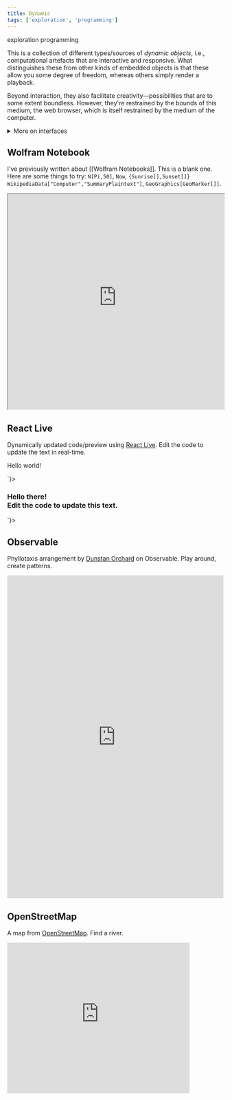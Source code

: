 ```yaml
---
title: Dynamic
tags: ['exploration', 'programming']
---
```


<NoteTag color="beige">exploration</NoteTag>
<NoteTag color="beige">programming</NoteTag>


This is a collection of different types/sources of *dynamic objects*, i.e., computational artefacts that are interactive and responsive. What distinguishes these from other kinds of embedded objects is that these allow you some degree of freedom, whereas others simply render a playback.

Beyond interaction, they also facilitate creativity—possibilities that are to some extent boundless. However, they're restrained by the bounds of this medium, the web browser, which is itself restrained by the medium of the computer.

<details>
  <summary>More on interfaces</summary>
  <hr/>
  <p>
    Think, for instance, about how typing and clicking as the dominant modes of input limit how we interact with computers. That is, personal computers. Or, how sound is rarely used on websites, except for music and videos. There're some good reasons for why this is the case: speed, focus, ergonomics, and so on. But there're downsides too, and some relate to those same reasons. Perhaps we could think and act faster if we can navigate interfaces in multiple ways, not just with our fingers. We may focus better and use computers with greater comfort if everything's not squashed into a screen.
    <br/><br/>
    These ideas aren't new and have been mulled over by many people, and for a very long time too. The PC has come a long way and it continues to improve. Not only is it getting faster, but it's also becoming more accessible and allowing us to be more creative. We can be far more creative with PCs. To attain this would require rethinking how we use and interact with them.
  </p>
  <blockquote class='font-serif text-base text-justify leading-relaxed align-middle'>
    Interface matters to me more than anything else, and it always has. I just never realized that. I've spent a lot of time over the years desperately trying to think of a "thing" to change the world. I now know why the search was fruitless — things don't change the world. People change the world by using things. The focus must be on the "using", not the "thing". Now that I'm looking through the right end of the binoculars, I can see a lot more clearly, and some projects and possibilities interest me deeply.
  </blockquote>
  <p class='font-serif text-right pr-4 -mt-4'>— <a href="http://worrydream.com/quotes/?search=bret&author=Bret%20Victor" target="	_blank">Bret Victor</a> (2004)</p>
</details>

## Wolfram Notebook

I've previously written about [[Wolfram Notebooks]]. This is a blank one. Here are some things to try: `N[Pi,50]`, `Now`, `{Sunrise[],Sunset[]}` `WikipediaData["Computer","SummaryPlaintext"]`, `GeoGraphics[GeoMarker[]]`.

<iframe class='rounded-md bg-gray-50 border border-gray-200 hover:border-gray-200 dark:border-black dark:hover:border-black' src="https://sandbox.open.wolframcloud.com/app/view/newNotebook?_view=frameless" width="100%" height="500px"></iframe>

## React Live

Dynamically updated code/preview using [React Live](https://github.com/FormidableLabs/react-live). Edit the code to update the text in real-time.

<div>
  <LiveProvider code={`<p class='p-2 bg-gray-100'>Hello world!</p>`}>
    <LiveEditor theme={theme} class="text-md font-bold rounded bg-gray-50 dark:bg-opacity-50 dark:bg-gray-950"/>
    <LivePreview class="pt-2 text-md overflow-x"/>
    <LiveError class="m-2 rounded overflow text-xs text-red-500 bg-gray-100 dark:bg-opacity-50 dark:bg-gray-950"/>
  </LiveProvider>
</div>

<div>
  <LiveProvider code={
    `<div style={{ background: "LightGoldenRodYellow" }}>
      <h3 class='p-12 font-serif text-2xl' style={{ color: "DarkOliveGreen", textAlign: "center" }}>
        Hello there! <br/>
        Edit the code to update this text.
      </h3>
    </div>`}>
    <LiveEditor theme={theme} class="text-md font-bold rounded bg-gray-50 dark:bg-opacity-50 dark:bg-gray-950"/>
    <LivePreview class="pt-2 text-md overflow-x"/>
    <LiveError class="m-2 rounded overflow text-xs text-red-500 bg-gray-100 dark:bg-opacity-50 dark:bg-gray-950"/>
  </LiveProvider>
</div>

## Observable

Phyllotaxis arrangement by [Dunstan Orchard](https://observablehq.com/@observablehq/phyllotaxis-arrangement) on Observable. Play around, create patterns.

<iframe class='rounded-md dark:bg-white' width="100%" height="750" frameborder="0"
  src="https://observablehq.com/embed/@observablehq/phyllotaxis-arrangement?cells=spiral%2Cviewof+presets%2Cviewof+dots%2Cviewof+dotSize%2Cviewof+dotColor%2Cviewof+transparentDot%2Cviewof+borderWidth%2Cviewof+borderColor%2Cviewof+backgroundColor%2Cviewof+angle%2Cviewof+zoom">
</iframe>

## OpenStreetMap

A map from [OpenStreetMap](https://www.openstreetmap.org/). Find a river.

<iframe width="425" height="350" frameborder="0" scrolling="no" marginheight="0" marginwidth="0" src="https://www.openstreetmap.org/export/embed.html?bbox=21.12%2C21.21%2C41.41%2C41.41&amp;layer=mapnik"></iframe>
